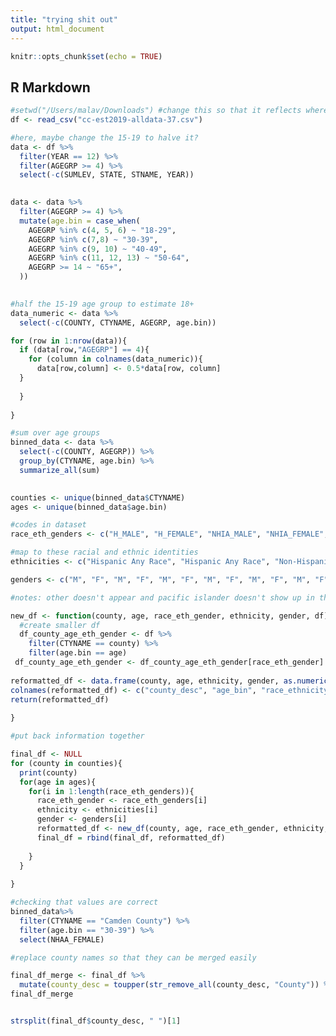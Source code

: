 ```yaml
---
title: "trying shit out"
output: html_document
---
```


```r
knitr::opts_chunk$set(echo = TRUE)
```

## R Markdown

```r
#setwd("/Users/malav/Downloads") #change this so that it reflects where you downloaded the dataset!
df <- read_csv("cc-est2019-alldata-37.csv")
```

```r
#here, maybe change the 15-19 to halve it?
data <- df %>%
  filter(YEAR == 12) %>%
  filter(AGEGRP >= 4) %>%
  select(-c(SUMLEV, STATE, STNAME, YEAR))
  
```


```r
data <- data %>%
  filter(AGEGRP >= 4) %>%
  mutate(age.bin = case_when(
    AGEGRP %in% c(4, 5, 6) ~ "18-29",
    AGEGRP %in% c(7,8) ~ "30-39",
    AGEGRP %in% c(9, 10) ~ "40-49",
    AGEGRP %in% c(11, 12, 13) ~ "50-64",
    AGEGRP >= 14 ~ "65+",
  ))
  
```


```r
#half the 15-19 age group to estimate 18+
data_numeric <- data %>%
  select(-c(COUNTY, CTYNAME, AGEGRP, age.bin))

for (row in 1:nrow(data)){
  if (data[row,"AGEGRP"] == 4){
    for (column in colnames(data_numeric)){
      data[row,column] <- 0.5*data[row, column]
  }
    
  }
  
}

```


```r
#sum over age groups
binned_data <- data %>%
  select(-c(COUNTY, AGEGRP)) %>%
  group_by(CTYNAME, age.bin) %>%
  summarize_all(sum)
  
```


```r
counties <- unique(binned_data$CTYNAME)
ages <- unique(binned_data$age.bin)

#codes in dataset
race_eth_genders <- c("H_MALE", "H_FEMALE", "NHIA_MALE", "NHIA_FEMALE","NHAA_MALE", "NHAA_FEMALE", "NHBA_MALE", "NHBA_FEMALE", "NHTOM_MALE", "NHTOM_FEMALE", "NHWA_MALE", "NHWA_FEMALE")

#map to these racial and ethnic identities
ethnicities <- c("Hispanic Any Race", "Hispanic Any Race", "Non-Hispanic American Indian", "Non-Hispanic American Indian", "Non-Hispanic Asian", "Non-Hispanic Asian", "Non-Hispanic Black", "Non-Hispanic Black", "Non-Hispanic Mixed", "Non-Hispanic Mixed", "Non-Hispanic White", "Non-Hispanic White")

genders <- c("M", "F", "M", "F", "M", "F", "M", "F", "M", "F", "M", "F")

#notes: other doesn't appear and pacific islander doesn't show up in the data that we made
```



```r
new_df <- function(county, age, race_eth_gender, ethnicity, gender, df){
  #create smaller df
  df_county_age_eth_gender <- df %>%
    filter(CTYNAME == county) %>%
    filter(age.bin == age) 
 df_county_age_eth_gender <- df_county_age_eth_gender[race_eth_gender]
 
reformatted_df <- data.frame(county, age, ethnicity, gender, as.numeric(df_county_age_eth_gender))
colnames(reformatted_df) <- c("county_desc", "age_bin", "race_ethnicity", "gender", "total")
return(reformatted_df)
  
}
```

```r
#put back information together

final_df <- NULL
for (county in counties){
  print(county)
  for(age in ages){
    for(i in 1:length(race_eth_genders)){
      race_eth_gender <- race_eth_genders[i]
      ethnicity <- ethnicities[i]
      gender <- genders[i]
      reformatted_df <- new_df(county, age, race_eth_gender, ethnicity, gender, binned_data)
      final_df = rbind(final_df, reformatted_df)
      
    }
  }
  
}
```

```r
#checking that values are correct
binned_data%>%
  filter(CTYNAME == "Camden County") %>%
  filter(age.bin == "30-39") %>%
  select(NHAA_FEMALE)
```

```r

#replace county names so that they can be merged easily

final_df_merge <- final_df %>%
  mutate(county_desc = toupper(str_remove_all(county_desc, "County")) %>% str_trim())
final_df_merge


strsplit(final_df$county_desc, " ")[1]
```

